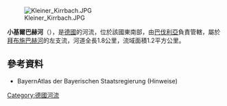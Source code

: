 {{Multiple issues|
{{No footnotes|time=2020-08-26T15:07:21+00:00}}
{{Orphan|time=2020-08-26T15:07:21+00:00}}
}}
{{Coord|50|0|55.61|N|9|17|58.35|E|display=title}}
[[Image:Kleiner_Kirrbach.JPG|right]]

'''小基爾巴赫河'''（{{lang-de|Kleiner Kirrbach}}），是[[德國|德國]]的河流，位於該國東南部，由[[巴伐利亞|巴伐利亞]]負責管轄，屬於[[拜布施巴赫河|拜布施巴赫河]]的左支流，河道全長1.8公里，流域面積1.2平方公里。

==參考資料==
* BayernAtlas der Bayerischen Staatsregierung (Hinweise)

{{Germany-geo-stub}}
[[Category:德國河流|Category:德國河流]]